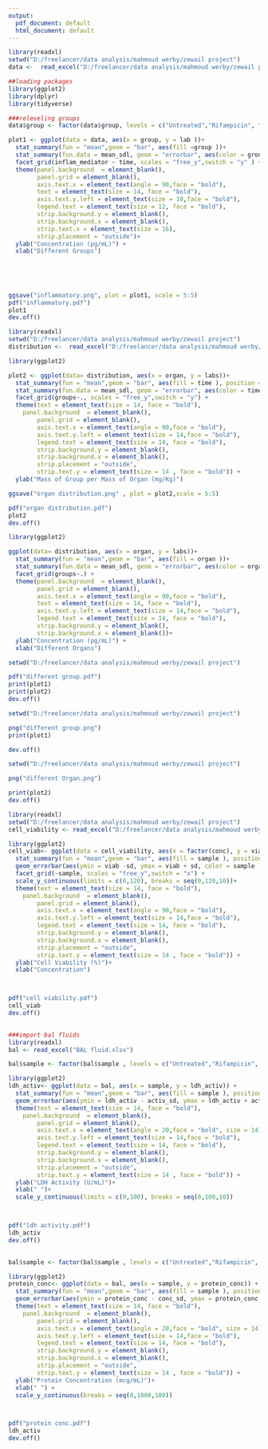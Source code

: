 ---
output:
  pdf_document: default
  html_document: default
---

```{r, message=FALSE}
library(readxl)
setwd("D:/freelancer/data analysis/mahmoud werby/zewail project")
data <-  read_excel("D:/freelancer/data analysis/mahmoud werby/zewail project/inflammatory cytokines copy.xlsx")
```

```{r, message=FALSE}
##loading packages
library(ggplot2)
library(dplyr)
library(tidyverse)
```


```{r}
###releveling groups
data$group <- factor(data$group, levels = c("Untreated","Rifampicin", "Uio-66", "Rif@Uio-66", "LysB/Rif@Uio-66","LPS"))
```




```{r}
plot1 <- ggplot(data = data, aes(x = group, y = lab ))+
  stat_summary(fun = "mean",geom = "bar", aes(fill =group ))+
  stat_summary(fun.data = mean_sdl, geom = "errorbar", aes(color = group) )+
  facet_grid(inflam_mediator ~ time, scales = "free_y",switch = "y" ) +
  theme(panel.background  = element_blank(), 
        panel.grid = element_blank(), 
        axis.text.x = element_text(angle = 90,face = "bold"),
        text = element_text(size = 14, face = "bold"),
        axis.text.y.left = element_text(size = 10,face = "bold"),
        legend.text = element_text(size = 12, face = "bold"),
        strip.background.y = element_blank(),
        strip.background.x = element_blank(),
        strip.text.x = element_text(size = 16),
        strip.placement = "outside")+
  ylab("Concentration (pg/mL)") +
  xlab("Different Groups")
  
  
  
  
```


```{r}
ggsave("inflammatory.png", plot = plot1, scale = 5:5)
pdf("inflammatory.pdf")
plot1
dev.off()
```



```{r, message=FALSE}
library(readxl)
setwd("D:/freelancer/data analysis/mahmoud werby/zewail project")
distribution <-  read_excel("D:/freelancer/data analysis/mahmoud werby/zewail project/distribution.xlsx")
```

```{r}
library(ggplot2)

plot2 <- ggplot(data= distribution, aes(x = organ, y = labs))+
  stat_summary(fun = "mean",geom = "bar", aes(fill = time ), position = "dodge")+
  stat_summary(fun.data = mean_sdl, geom = "errorbar", aes(color = time), position = "dodge" )+
  facet_grid(groups~., scales = "free_y",switch = "y") +
  theme(text = element_text(size = 14, face = "bold"),
    panel.background  = element_blank(), 
        panel.grid = element_blank(), 
        axis.text.x = element_text(angle = 90,face = "bold"),
        axis.text.y.left = element_text(size = 14,face = "bold"),
        legend.text = element_text(size = 14, face = "bold"),
        strip.background.y = element_blank(),
        strip.background.x = element_blank(),
        strip.placement = "outside",
        strip.text.y = element_text(size = 14 , face = "bold")) +
  ylab("Mass of Group per Mass of Organ (mg/Kg)")
```

```{r}
ggsave("organ distribution.png" , plot = plot2,scale = 5:5)
```
```{r}
pdf("organ distribution.pdf")
plot2
dev.off()
```


```{r}
library(ggplot2)

ggplot(data= distribution, aes(x = organ, y = labs))+
  stat_summary(fun = "mean",geom = "bar", aes(fill = organ ))+
  stat_summary(fun.data = mean_sdl, geom = "errorbar", aes(color = organ))+
  facet_grid(groups~.) +
  theme(panel.background  = element_blank(), 
        panel.grid = element_blank(), 
        axis.text.x = element_text(angle = 90,face = "bold"),
        text = element_text(size = 14, face = "bold"),
        axis.text.y.left = element_text(size = 14,face = "bold"),
        legend.text = element_text(size = 14, face = "bold"),
        strip.background.y = element_blank(),
        strip.background.x = element_blank())+
  ylab("Concentration (pg/mL)") +
  xlab("Different Organs")
```



```{r}
setwd("D:/freelancer/data analysis/mahmoud werby/zewail project")

pdf("different group.pdf")
print(plot1)
print(plot2)
dev.off()
```
```{r}
setwd("D:/freelancer/data analysis/mahmoud werby/zewail project")

png("different group.png")
print(plot1)

dev.off()
```

```{r}
setwd("D:/freelancer/data analysis/mahmoud werby/zewail project")

png("different Organ.png")

print(plot2)
dev.off()
```




```{r}
library(readxl)
setwd("D:/freelancer/data analysis/mahmoud werby/zewail project")
cell_viability <- read_excel("D:/freelancer/data analysis/mahmoud werby/zewail project/cell viability.xlsx")
```


```{r}
library(ggplot2)
cell_viab<- ggplot(data = cell_viability, aes(x = factor(conc), y = viab)) +
  stat_summary(fun = "mean",geom = "bar", aes(fill = sample ), position = "dodge")+
  geom_errorbar(aes(ymin = viab -sd, ymax = viab + sd, color = sample ), width = 0.2) +
  facet_grid(~sample, scales = "free_y",switch = "x") +
  scale_y_continuous(limits = c(0,120), breaks = seq(0,120,10))+
  theme(text = element_text(size = 14, face = "bold"),
    panel.background  = element_blank(), 
        panel.grid = element_blank(), 
        axis.text.x = element_text(angle = 90,face = "bold"),
        axis.text.y.left = element_text(size = 14,face = "bold"),
        legend.text = element_text(size = 14, face = "bold"),
        strip.background.y = element_blank(),
        strip.background.x = element_blank(),
        strip.placement = "outside",
        strip.text.y = element_text(size = 14 , face = "bold")) +
  ylab("Cell Viability (%)")+
  xlab("Concentration")



pdf("cell viability.pdf")
cell_viab
dev.off()
  
```
```{r}
###import bal fluids
library(readxl)
bal <- read_excel("BAL fluid.xlsx")
```



```{r}

bal$sample <- factor(bal$sample , levels = c("Untreated","Rifampicin", "Uio-66", "Rif@uio-66", "LysB/Rif@uio-66","LPS"))

library(ggplot2)
ldh_activ<- ggplot(data = bal, aes(x = sample, y = ldh_activ)) +
  stat_summary(fun = "mean",geom = "bar", aes(fill = sample ), position = "dodge")+
  geom_errorbar(aes(ymin = ldh_activ - activ_sd, ymax = ldh_activ + activ_sd, color = sample ), width = 0.2) +
  theme(text = element_text(size = 14, face = "bold"),
    panel.background  = element_blank(), 
        panel.grid = element_blank(), 
        axis.text.x = element_text(angle = 20,face = "bold", size = 14),
        axis.text.y.left = element_text(size = 14,face = "bold"),
        legend.text = element_text(size = 14, face = "bold"),
        strip.background.y = element_blank(),
        strip.background.x = element_blank(),
        strip.placement = "outside",
        strip.text.y = element_text(size = 14 , face = "bold")) +
  ylab("LDH Activity (U/mL)")+
  xlab(" ")+
  scale_y_continuous(limits = c(0,100), breaks = seq(0,100,10))



pdf("ldh activity.pdf")
ldh_activ
dev.off()
  
```





```{r}

bal$sample <- factor(bal$sample , levels = c("Untreated","Rifampicin", "Uio-66", "Rif@uio-66", "LysB/Rif@uio-66","LPS"))

library(ggplot2)
protein_conc<- ggplot(data = bal, aes(x = sample, y = protein_conc)) +
  stat_summary(fun = "mean",geom = "bar", aes(fill = sample ), position = "dodge")+
  geom_errorbar(aes(ymin = protein_conc - conc_sd, ymax = protein_conc + conc_sd, color = sample ), width = 0.2) +
  theme(text = element_text(size = 14, face = "bold"),
    panel.background  = element_blank(), 
        panel.grid = element_blank(), 
        axis.text.x = element_text(angle = 20,face = "bold", size = 14),
        axis.text.y.left = element_text(size = 14,face = "bold"),
        legend.text = element_text(size = 14, face = "bold"),
        strip.background.y = element_blank(),
        strip.background.x = element_blank(),
        strip.placement = "outside",
        strip.text.y = element_text(size = 14 , face = "bold")) +
  ylab("Protein Concentration (mcg/mL)")+
  xlab(" ") + 
  scale_y_continuous(breaks = seq(0,1000,100))



pdf("protein conc.pdf")
ldh_activ
dev.off()
  
```